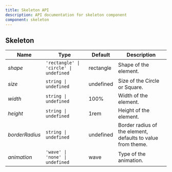 ```yaml
---
title: Skeleton API
description: API documentation for skeleton component
component: skeleton
---
```



## Skeleton

| Name | Type | Default | Description |
|----------|------|---------|-------------|
| _shape_ | `'rectangle' \| 'circle' \| undefined` | rectangle | Shape of the element. |
| _size_ | `string \| undefined` | undefined | Size of the Circle or Square. |
| _width_ | `string \| undefined` | 100% | Width of the element. |
| _height_ | `string \| undefined` | 1rem | Height of the element. |
| _borderRadius_ | `string \| undefined` | undefined | Border radius of the element, defaults to value from theme. |
| _animation_ | `'wave' \| 'none' \| undefined` | wave | Type of the animation. |
